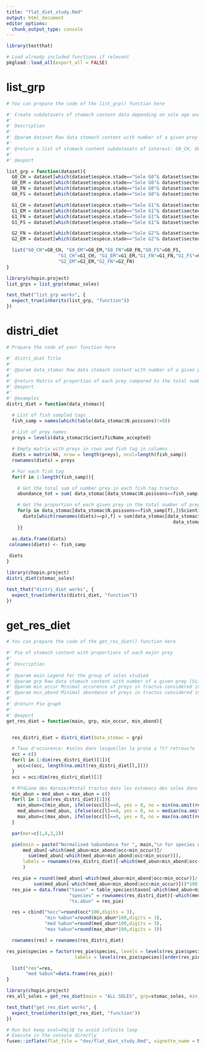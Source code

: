 ```yaml
---
title: "flat_diet_study.Rmd"
output: html_document
editor_options: 
  chunk_output_type: console
---
```


```r
library(testthat)
```

```r
# Load already included functions if relevant
pkgload::load_all(export_all = FALSE)
```


# list_grp
    
```r
# You can prepare the code of the list_grp() function here
```
  
```r
#' Create subdatasets of stomach content data depending on sole age and sector.
#' 
#' Description
#' 
#' @param dataset Raw data stomach content with number of a given prey (ScientificName_accepted) in all the tractus (Nbr.total.tractus) for related tag fish (N.poissons). Studied columns are 'espèce.stade' and 'secteur'.
#'
#' @return a list of stomach content subdatasets of interest: G0_CH, G0_EM, G0_FN, G0_FS, G1_CH, G1_EM, G1_FN, G1_FS, G2_FN, G2_EM
#' 
#' @export

list_grp = function(dataset){
  G0_CH = dataset[which(dataset$espèce.stade=="Sole G0"& dataset$secteur=="Chenal"),]
  G0_EM = dataset[which(dataset$espèce.stade=="Sole G0"& dataset$secteur=="Embouchure"),]
  G0_FN = dataset[which(dataset$espèce.stade=="Sole G0"& dataset$secteur=="Fosse Nord"),]
  G0_FS = dataset[which(dataset$espèce.stade=="Sole G0"& dataset$secteur=="Fosse Sud"),]

  G1_CH = dataset[which(dataset$espèce.stade=="Sole G1"& dataset$secteur=="Chenal"),]
  G1_EM = dataset[which(dataset$espèce.stade=="Sole G1"& dataset$secteur=="Embouchure"),]
  G1_FN = dataset[which(dataset$espèce.stade=="Sole G1"& dataset$secteur=="Fosse Nord"),]
  G1_FS = dataset[which(dataset$espèce.stade=="Sole G1"& dataset$secteur=="Fosse Sud"),]

  G2_FN = dataset[which(dataset$espèce.stade=="Sole G2"& dataset$secteur=="Fosse Nord"),]
  G2_EM = dataset[which(dataset$espèce.stade=="Sole G2"& dataset$secteur=="Octeville"),]

  list("G0_CH"=G0_CH, "G0_EM"=G0_EM,"G0_FN"=G0_FN,"G0_FS"=G0_FS,
                   "G1_CH"=G1_CH, "G1_EM"=G1_EM,"G1_FN"=G1_FN,"G1_FS"=G1_FS,
                   "G2_EM"=G2_EM,"G2_FN"=G2_FN)
}
```
  
```r
library(chopin.project)
list_grps = list_grp(stomac_soles)
```
  
```r
test_that("list_grp works", {
  expect_true(inherits(list_grp, "function")) 
})
```
  

#########################################################################

# distri_diet

```r
# Prepare the code of your function here
```

```r
#' distri_diet Title
#'
#' @param data_stomac Raw data stomach content with number of a given prey (ScientificName_accepted) in all the tractus (Nbr.total.tractus) for related tag fish (N.poissons)
#'
#' @return Matrix of proportion of each prey compared to the total number of preys in each fish tag
#' @export
#'
#' @examples
distri_diet = function(data_stomac){

  # List of fish sampled tags
  fish_samp = names(which(table(data_stomac$N.poissons)!=0))
  
  # List of prey names
  preys = levels(data_stomac$ScientificName_accepted)

  # Empty matrix with preys in rows and fish tag in columns
  diets = matrix(NA, nrow = length(preys), ncol=length(fish_samp))
  rownames(diets) = preys

  # For each fish tag
  for(f in 1:length(fish_samp)){

    # Get the total sum of number prey in each fish tag tractus
    abundance_tot = sum( data_stomac[data_stomac$N.poissons==fish_samp[f],]$Nbr.total.tractus, na.rm=T)

    # Get the proportion of each given prey in the total number of preys in each fish tag tractus (Get the total number of each type of prey for each fish tag, divided by the total number of preys in the tractus of this given fish)
    for(p in data_stomac[data_stomac$N.poissons==fish_samp[f],]$ScientificName_accepted){
      diets[which(rownames(diets)==p),f] = sum(data_stomac[data_stomac$N.poissons==fish_samp[f]&
                                                             data_stomac$ScientificName_accepted==p,]$Nbr.total.tractus,na.rm=T) / abundance_tot
    }}

  as.data.frame(diets)
 colnames(diets) <- fish_samp
 
 diets
}
```

```r
library(chopin.project)
distri_diet(stomac_soles)
```

```r
test_that("distri_diet works", {
  expect_true(inherits(distri_diet, "function"))
})
```

############################################################################

# get_res_diet
    
```r
# You can prepare the code of the get_res_diet() function here
```
  
```r
#' Pie of stomach content with proportions of each major prey
#' 
#' Description
#' 
#' @param main Legend for the group of soles studied
#' @param grp Raw data stomach content with number of a given prey (ScientificName_accepted) in all the tractus (Nbr.total.tractus) for related tag fish (N.poissons)
#' @param min_occur Minimal occurence of preys in tractus considered in the plot (0-1)
#' @param min_abond Minimal abondance of preys in tractus considered in the plot (0-1)
#'
#' @return Pie graph
#' 
#' @export
get_res_diet = function(main, grp, min_occur, min_abond){


  res_distri_diet = distri_diet(data_stomac = grp)

  # Taux d'occurence: #soles dans lesquelles la proie a ?t? retrouv?e
  occ = c()
  for(l in 1:dim(res_distri_diet)[1]){
    occ=c(occ, length(na.omit(res_distri_diet[l,])))
  }
  occ = occ/dim(res_distri_diet)[2]

  # M?diane des #proie/#total tractus dans les estomacs des soles dans lequelles la proie a ?t? retrouv?e
  min_abun = med_abun = max_abun = c()
  for(l in 1:dim(res_distri_diet)[1]){
    min_abun=c(min_abun, ifelse(occ[l]==0, yes = 0, no = min(na.omit(res_distri_diet[l,]))))
    med_abun=c(med_abun, ifelse(occ[l]==0, yes = 0, no = median(na.omit(res_distri_diet[l,]))))
    max_abun=c(max_abun, ifelse(occ[l]==0, yes = 0, no = max(na.omit(res_distri_diet[l,]))))
  }

  par(mar=c(1,4,3,2))

  pie(main = paste("Normalised %abundance for ", main,"\n for species with %abundance >",min_abond*100,"% and %occurance >",min_occur*100,"%", sep=""),
      med_abun[-which(med_abun<min_abond|occ<min_occur)]/
        sum(med_abun[-which(med_abun<min_abond|occ<min_occur)]),
      labels = rownames(res_distri_diet)[-which(med_abun<min_abond|occ<min_occur)]
      )

  res_pie = round((med_abun[-which(med_abun<min_abond|occ<min_occur)]/
          sum(med_abun[-which(med_abun<min_abond|occ<min_occur)]))*100,digits = 3)
  res_pie = data.frame("taxon" = table_species$taxon[-which(med_abun<min_abond|occ<min_occur)],
                       "species" = rownames(res_distri_diet)[-which(med_abun<min_abond|occ<min_occur)],
                       "tx.abun" = res_pie)

  res = cbind("%occ"=round(occ*100,digits = 3),
              "min %abun"=round(min_abun*100,digits = 3),
              "med %abun"=round(med_abun*100,digits = 3),
              "max %abun"=round(max_abun*100,digits = 3))

  rownames(res) = rownames(res_distri_diet)

res_pie$species = factor(res_pie$species, levels = levels(res_pie$species)[order(res_pie$taxon)],
                         labels = levels(res_pie$species)[order(res_pie$taxon)])

  list("res"=res,
       "med %abun"=data.frame(res_pie))
}
```
  
```r
library(chopin.project)
res_all_soles = get_res_diet(main = "ALL SOLES", grp=stomac_soles, min_abond =0.1, min_occur = 0.1)
```
  
```r
test_that("get_res_diet works", {
  expect_true(inherits(get_res_diet, "function")) 
})
```
  

############################################################################

```r
# Run but keep eval=FALSE to avoid infinite loop
# Execute in the console directly
fusen::inflate(flat_file = "dev/flat_diet_study.Rmd", vignette_name = NA)
```

